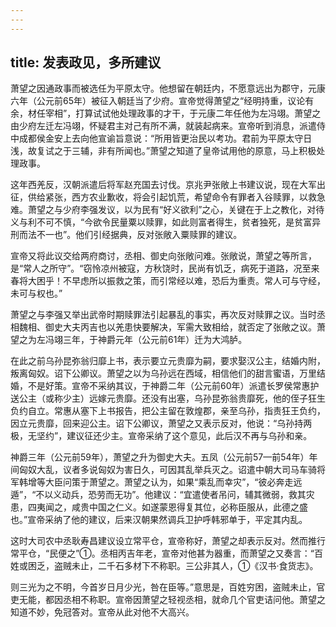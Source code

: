 ```yaml
---
---
---
```

title: 发表政见，多所建议
---



萧望之因通政事而被选任为平原太守。他想留在朝廷内，不愿意远出为郡守，元康六年（公元前65年）被征入朝廷当了少府。宣帝觉得萧望之“经明持重，议论有余，材任宰相”，打算试试他处理政事的才干，于元康二年任他为左冯翊。萧望之由少府左迁左冯翊，怀疑君主对己有所不满，就装起病来。宣帝听到消息，派遣侍中成都侯金安上去向他宣谕旨意说：“所用皆更治民以考功。君前为平原太守日浅，故复试之于三辅，非有所闻也。”萧望之知道了皇帝试用他的原意，马上积极处理政事。

这年西羌反，汉朝派遣后将军赵充国去讨伐。京兆尹张敞上书建议说，现在大军出征，供给紧张，西方农业歉收，将会引起饥荒，希望命令有罪者入谷赎罪，以救急难。萧望之与少府李强发议，以为民有“好义欲利”之心，关键在于上之教化，对待义与利不可不慎，“今欲令民量粟以赎罪，如此则富者得生，贫者独死，是贫富异刑而法不一也”。他们引经据典，反对张敞入粟赎罪的建议。

宣帝又将此议交给两府商讨，丞相、御史向张敞问难。张敞说，萧望之等所言，是“常人之所守”。“窃怜凉州被寇，方秋饶时，民尚有饥乏，病死于道路，况至来春将大困乎！不早虑所以振救之策，而引常经以难，恐后为重责。常人可与守经，未可与权也。”

萧望之与李强又举出武帝时期赎罪法引起暴乱的事实，再次反对赎罪之议。当时丞相魏相、御史大夫丙吉也以羌患快要解决，军需大致相给，就否定了张敞之议。萧望之为左冯翊三年，于神爵元年（公元前61年）迁为大鸿胪。

在此之前乌孙昆弥翁归靡上书，表示要立元贵靡为嗣，要求娶汉公主，结婚内附，叛离匈奴。诏下公卿议。萧望之以为乌孙远在西域，相信他们的甜言蜜语，万里结婚，不是好策。宣帝不采纳其议，于神爵二年（公元前60年）派遣长罗侯常惠护送公主（或称少主）远嫁元贵靡。还没有出塞，乌孙昆弥翁贵靡死，他的侄子狂生负约自立。常惠从塞下上书报告，把公主留在敦煌郡，亲至乌孙，指责狂王负约，因立元贵靡，回来迎公主。诏下公卿议，萧望之又表示反对，他说：“乌孙持两极，无坚约”，建议征还少主。宣帝采纳了这个意见，此后汉不再与乌孙和亲。

神爵三年（公元前59年），萧望之升为御史大夫。五凤（公元前57—前54年）年间匈奴大乱，议者多说匈奴为害日久，可因其乱举兵灭之。诏遣中朝大司马车骑将军韩增等大臣问策于萧望之。萧望之认为，如果“乘乱而幸灾”，“彼必奔走远遁”，“不以义动兵，恐劳而无功”。他建议：“宜遣使者吊问，辅其微弱，救其灾患，四夷闻之，咸贵中国之仁义。如遂蒙恩得复其位，必称臣服从，此德之盛也。”宣帝采纳了他的建议，后来汉朝果然调兵卫护呼韩邪单于，平定其内乱。

这时大司农中丞耿寿昌建议设立常平仓，宣帝称好，萧望之却表示反对。然而推行常平仓，“民便之”①。丞相丙吉年老，宣帝对他甚为器重，而萧望之又奏言：“百姓或困乏，盗贼未止，二千石多材下不称职。三公非其人，①《汉书·食货志》。

则三光为之不明，今首岁日月少光，咎在臣等。”意思是，百姓穷困，盗贼未止，官吏无能，都因丞相不称职。宣帝因萧望之轻视丞相，就命几个官吏诘问他。萧望之知道不妙，免冠答对。宣帝从此对他不大高兴。